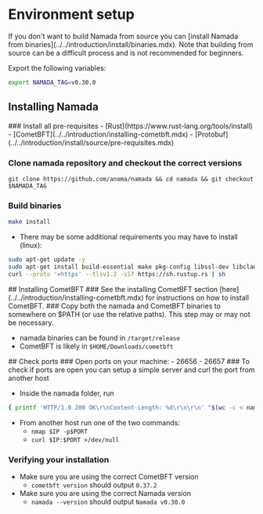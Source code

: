 
# Environment setup

<Callout type="info">
If you don't want to build Namada from source you can [install Namada from binaries](../../introduction/install/binaries.mdx).
Note that building from source can be a difficult process and is not recommended for beginners.
</Callout>

Export the following variables:

```bash copy
export NAMADA_TAG=v0.30.0
```


## Installing Namada
<Steps>
### Install all pre-requisites
    - [Rust](https://www.rust-lang.org/tools/install)
    - [CometBFT](../../introduction/installing-cometbft.mdx)
    - [Protobuf](../../introduction/install/source/pre-requisites.mdx)

### Clone namada repository and checkout the correct versions

```shell copy
git clone https://github.com/anoma/namada && cd namada && git checkout $NAMADA_TAG
```
###  Build binaries
```bash copy
make install
```
- There may be some additional requirements you may have to install (linux):
```bash copy
sudo apt-get update -y
sudo apt-get install build-essential make pkg-config libssl-dev libclang-dev -y
curl --proto '=https' --tlsv1.2 -sSf https://sh.rustup.rs | sh
```
</Steps>
## Installing CometBFT
<Steps>
### See the installing CometBFT section [here](../../introduction/installing-cometbft.mdx) for instructions on how to install CometBFT.
### Copy both the namada and CometBFT binaries to somewhere on $PATH (or use the relative paths). This step may or may not be necessary.
    
- namada binaries can be found in `/target/release`
- CometBFT is likely in `$HOME/Downloads/cometbft`
</Steps>
## Check ports
<Steps>
### Open ports on your machine:
    - 26656
    - 26657
### To check if ports are open you can setup a simple server and curl the port from another host
        
- Inside the namada folder, run 
``` bash
{ printf 'HTTP/1.0 200 OK\r\nContent-Length: %d\r\n\r\n' "$(wc -c < namada)"; cat namada; } | nc -l $PORT
```

- From another host run one of the two commands:
    - `nmap $IP -p$PORT`
    - `curl $IP:$PORT >/dev/null`

### Verifying your installation
- Make sure you are using the correct CometBFT version
    - `cometbft version` should output `0.37.2`
- Make sure you are using the correct Namada version
    - `namada --version` should output `Namada v0.30.0`

</Steps>
